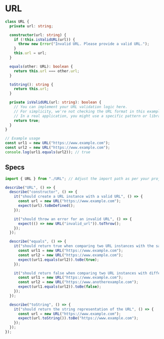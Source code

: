 # URL

```ts copy
class URL {
  private url: string;

  constructor(url: string) {
    if (!this.isValidURL(url)) {
      throw new Error("Invalid URL. Please provide a valid URL.");
    }
    this.url = url;
  }

  equals(other: URL): boolean {
    return this.url === other.url;
  }

  toString(): string {
    return this.url;
  }

  private isValidURL(url: string): boolean {
    // You can implement your URL validation logic here.
    // For simplicity, we're not checking the URL format in this example.
    // In a real application, you might use a specific pattern or library to validate URLs.
    return true;
  }
}

// Example usage
const url1 = new URL("https://www.example.com");
const url2 = new URL("https://www.example.com");
console.log(url1.equals(url2)); // true
```

## Specs

```ts copy
import { URL } from "./URL"; // Adjust the import path as per your project structure

describe("URL", () => {
  describe("constructor", () => {
    it("should create a URL instance with a valid URL", () => {
      const url = new URL("https://www.example.com");
      expect(url).toBeDefined();
    });

    it("should throw an error for an invalid URL", () => {
      expect(() => new URL("invalid_url")).toThrow();
    });
  });

  describe("equals", () => {
    it("should return true when comparing two URL instances with the same URL", () => {
      const url1 = new URL("https://www.example.com");
      const url2 = new URL("https://www.example.com");
      expect(url1.equals(url2)).toBe(true);
    });

    it("should return false when comparing two URL instances with different URLs", () => {
      const url1 = new URL("https://www.example.com");
      const url2 = new URL("https://www.anotherexample.com");
      expect(url1.equals(url2)).toBe(false);
    });
  });

  describe("toString", () => {
    it("should return the string representation of the URL", () => {
      const url = new URL("https://www.example.com");
      expect(url.toString()).toBe("https://www.example.com");
    });
  });
});
```
